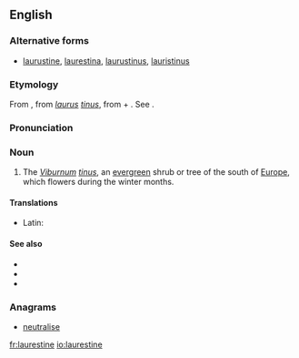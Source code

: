 ==English==

===Alternative forms===
* [[laurustine]], [[laurestina]], [[laurustinus]], [[lauristinus]]

===Etymology===
From {{etyl|NL.}} {{term|laurustinus||lang=la}}, from ''[[laurus]] [[tinus]]'', from {{etyl|la|en}} {{term|laurus||lang=la|laurel}} + {{term|tinus||lang=la|Viburnum tinus}}. See {{term|laurel}}.

===Pronunciation===
{{rfp|lang=en}}

===Noun===
{{en-noun}}

# {{botany}} The ''[[Viburnum]] [[tinus]]'', an [[evergreen]] shrub or tree of the south of [[Europe]], which flowers during the winter months.

====Translations====
{{trans-top|''Viburnum tinus''}}
* Latin: {{t-|la|laurestina}}
{{trans-mid}}
{{trans-bottom}}

====See also====
* {{pedia}}
* {{specieslite|Viburnum tinus}}
* {{commonslite|Viburnum tinus}}

===Anagrams===
* [[neutralise#English|neutralise]]

[[fr:laurestine]]
[[io:laurestine]]